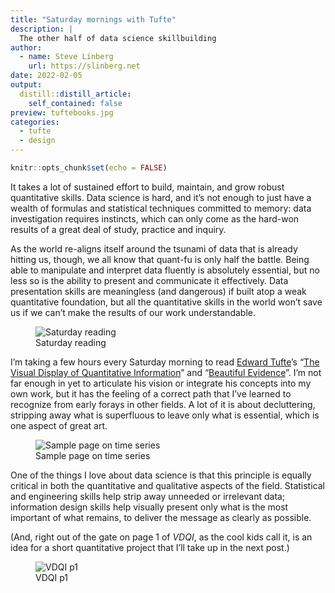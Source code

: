 ```yaml
---
title: "Saturday mornings with Tufte"
description: |
  The other half of data science skillbuilding
author:
  - name: Steve Linberg
    url: https://slinberg.net
date: 2022-02-05
output:
  distill::distill_article:
    self_contained: false
preview: tuftebooks.jpg
categories:
  - tufte
  - design
---
```



```r
knitr::opts_chunk$set(echo = FALSE)
```

It takes a lot of sustained effort to build, maintain, and grow robust quantitative skills. Data science is hard, and it's not enough to just have a wealth of formulas and statistical techniques committed to memory: data investigation requires instincts, which can only come as the hard-won results of a great deal of study, practice and inquiry.

As the world re-aligns itself around the tsunami of data that is already hitting us, though, we all know that quant-fu is only half the battle. Being able to manipulate and interpret data fluently is absolutely essential, but no less so is the ability to present and communicate it effectively. Data presentation skills are meaningless (and dangerous) if built atop a weak quantitative foundation, but all the quantitative skills in the world won't save us if we can't make the results of our work understandable.

![Saturday reading](tuftebooks.jpg)

I'm taking a few hours every Saturday morning to read [Edward Tufte](https://www.edwardtufte.com)'s "[The Visual Display of Quantitative Information](https://www.edwardtufte.com/tufte/books_vdqi)" and "[Beautiful Evidence](https://www.edwardtufte.com/tufte/books_be)". I'm not far enough in yet to articulate his vision or integrate his concepts into my own work, but it has the feeling of a correct path that I've learned to recognize from early forays in other fields. A lot of it is about decluttering, stripping away what is superfluous to leave only what is essential, which is one aspect of great art. 

![Sample page on time series](vdqi_spread.jpg)

One of the things I love about data science is that this principle is equally critical in both the quantitative and qualitative aspects of the field. Statistical and engineering skills help strip away unneeded or irrelevant data; information design skills help visually present only what is the most important of what remains, to deliver the message as clearly as possible.

(And, right out of the gate on page 1 of *VDQI*, as the cool kids call it, is an idea for a short quantitative project that I'll take up in the next post.)

![VDQI p1](vdqi_p1.jpg)
